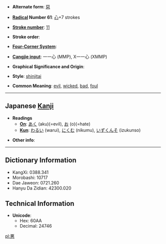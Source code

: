 * '''Alternate form''': [[惡]]

* '''[[Wiktionary:Chinese radical index| Radical]] Number 61''': [[Wiktionary:Chinese radical index 心|心]]+7 strokes

* '''[[Wiktionary:Chinese total strokes index|Stroke number]]''': [[Wiktionary:Chinese total strokes index 11|11]]

* '''Stroke order''': 

* '''[[Wiktionary:Chinese four corner index|Four-Corner System]]''': 

* '''[[Wiktionary:Chinese Cangjie index|Cangjie input]]''': 一一心 (MMP), X一一心 (XMMP)

* '''Graphical Significance and Origin''': 

* '''Style''': [[shinjitai]]

* '''Common Meaning''': [[evil]], [[wicked]], [[bad]], [[foul]]

----

== Japanese [[Kanji]] ==

* '''Readings'''
** '''[[On]]''': [[あく]] (aku)(=evil), [[お]] (o)(=hate)
** '''[[Kun]]''': [[わるい]] (warui), [[にくむ]] (nikumu), [[いずくんそ]] (izukunso)

* '''Other info''':  

----

== Dictionary Information ==

* KangXi: 0388.341
* Morobashi: 10717
* Dae Jaweon: 0721.260
* Hanyu Da Zidian: 42300.020

== Technical Information ==

* '''Unicode''':
** Hex: 60AA
** Decimal: 24746

[[pl:悪]]